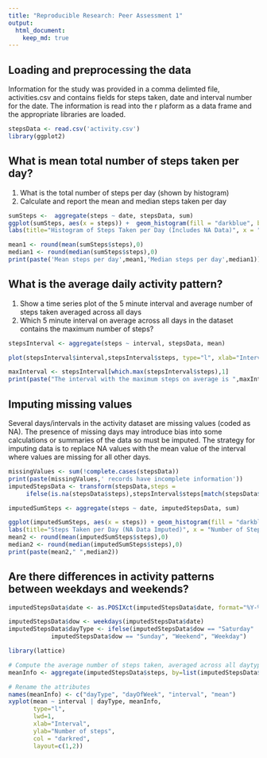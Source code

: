 ```yaml
---
title: "Reproducible Research: Peer Assessment 1"
output: 
  html_document:
    keep_md: true
---
```



## Loading and preprocessing the data
Information for the study was provided in a comma delimted file, activities.csv and contains fields for steps taken, date and interval number for the date. The information is read into the r plaform as a data frame and the appropriate libraries are loaded. 
```r
stepsData <- read.csv('activity.csv')
library(ggplot2)
```


## What is mean total number of steps taken per day?

 1. What is the total number of steps per day (shown by histogram)
 2. Calculate and report the mean and median steps taken per day

```r

sumSteps <-  aggregate(steps ~ date, stepsData, sum)
ggplot(sumSteps, aes(x = steps)) +  geom_histogram(fill = "darkblue", breaks=seq(0,25000,by=1000)) + 
labs(title="Histogram of Steps Taken per Day (Includes NA Data)", x = "Number of Steps per Day", y = "Occurrences") + theme_linedraw()

mean1 <- round(mean(sumSteps$steps),0)
median1 <- round(median(sumSteps$steps),0)
print(paste('Mean steps per day',mean1,'Median steps per day',median1))

```

## What is the average daily activity pattern?
1. Show a time series plot of the 5 minute interval and average number of steps taken averaged across all days
2. Which 5 minute interval on average across all days in the dataset contains the maximum number of steps?

```r
stepsInterval <- aggregate(steps ~ interval, stepsData, mean)

plot(stepsInterval$interval,stepsInterval$steps, type="l", xlab="Interval", ylab="Number of Steps",main="Average Number of Steps per Day by Interval",col = 'red')

maxInterval <- stepsInterval[which.max(stepsInterval$steps),1]
print(paste("The interval with the maximum steps on average is ",maxInterval))
````


## Imputing missing values

Several days/intervals in the activity dataset are missing values (coded as NA). The presence of missing days may introduce bias into some calculations or summaries of the data so must be imputed. The strategy for imputing data is to replace NA values with the mean value of the interval where values are missing for all other days.
```r
missingValues <- sum(!complete.cases(stepsData))
print(paste(missingValues,' records have incomplete information'))
imputedStepsData <- transform(stepsData,steps = 
     ifelse(is.na(stepsData$steps),stepsInterval$steps[match(stepsData$interval,stepsInterval$interval)],stepsData$steps))

imputedSumSteps <- aggregate(steps ~ date, imputedStepsData, sum)

ggplot(imputedSumSteps, aes(x = steps)) + geom_histogram(fill = "darkblue",binwidth = 1000) + 
labs(title="Steps Taken per Day (NA Data Imputed)", x = "Number of Steps Per Day", y = " Occurrence") + theme_linedraw()
mean2 <- round(mean(imputedSumSteps$steps),0)
median2 <- round(median(imputedSumSteps$steps),0)
print(paste(mean2," ",median2))
````

## Are there differences in activity patterns between weekdays and weekends?

```r
imputedStepsData$date <- as.POSIXct(imputedStepsData$date, format="%Y-%m-%d")

imputedStepsData$dow <- weekdays(imputedStepsData$date)
imputedStepsData$dayType <- ifelse(imputedStepsData$dow == "Saturday" | 
            imputedStepsData$dow == "Sunday", "Weekend", "Weekday")

library(lattice)

# Compute the average number of steps taken, averaged across all daytype variable
meanInfo <- aggregate(imputedStepsData$steps, by=list(imputedStepsData$dayType, imputedStepsData$dow, imputedStepsData$interval), mean)

# Rename the attributes
names(meanInfo) <- c("dayType", "dayOfWeek", "interval", "mean")
xyplot(mean ~ interval | dayType, meanInfo, 
       type="l", 
       lwd=1, 
       xlab="Interval", 
       ylab="Number of steps",
       col = "darkred",
       layout=c(1,2))
````
